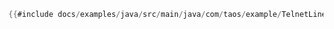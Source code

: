 ```java
{{#include docs/examples/java/src/main/java/com/taos/example/TelnetLineProtocolExample.java}}
```

